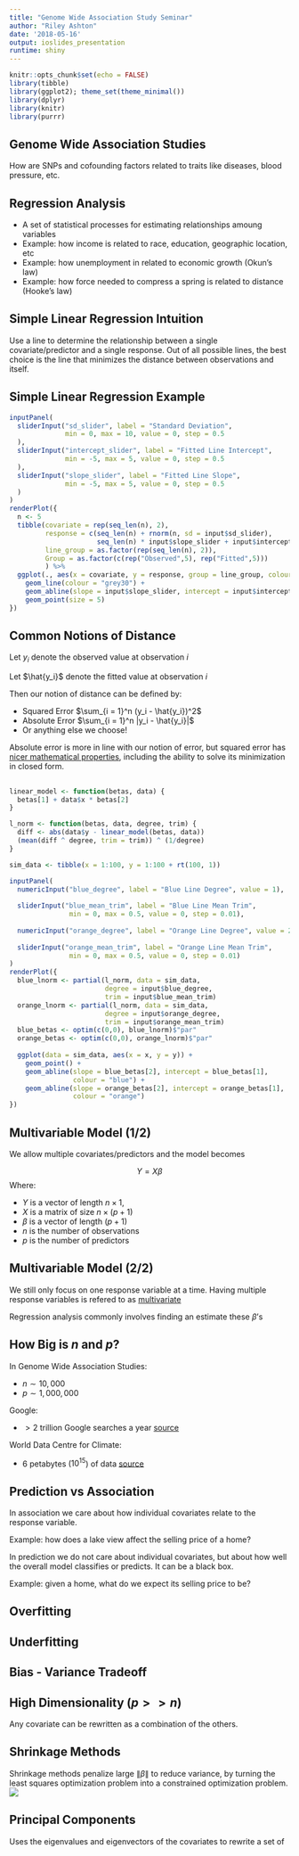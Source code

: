 ```yaml
---
title: "Genome Wide Association Study Seminar"
author: "Riley Ashton"
date: '2018-05-16'
output: ioslides_presentation
runtime: shiny
---
```


```r
knitr::opts_chunk$set(echo = FALSE)
library(tibble)
library(ggplot2); theme_set(theme_minimal())
library(dplyr)
library(knitr)
library(purrr)
```
## Genome Wide Association Studies
How are SNPs and cofounding factors related to traits like diseases, blood pressure, etc.

## Regression Analysis
- A set of statistical processes for estimating relationships amoung variables
- Example: how income is related to race, education, geographic location, etc
- Example: how unemployment in related to economic growth (Okun's law) 
- Example: how force needed to compress a spring is related to distance (Hooke's law)


## Simple Linear Regression Intuition
Use a line to determine the relationship between a single covariate/predictor
and a single response. Out of all possible lines, the best choice is the line 
that minimizes the distance between observations and itself.

## Simple Linear Regression Example
```r
inputPanel(
  sliderInput("sd_slider", label = "Standard Deviation",
              min = 0, max = 10, value = 0, step = 0.5
  ),
  sliderInput("intercept_slider", label = "Fitted Line Intercept",
              min = -5, max = 5, value = 0, step = 0.5
  ),
  sliderInput("slope_slider", label = "Fitted Line Slope",
              min = -5, max = 5, value = 0, step = 0.5
  )
)
renderPlot({
  n <- 5
  tibble(covariate = rep(seq_len(n), 2), 
         response = c(seq_len(n) + rnorm(n, sd = input$sd_slider), 
                      seq_len(n) * input$slope_slider + input$intercept_slider),
         line_group = as.factor(rep(seq_len(n), 2)),
         Group = as.factor(c(rep("Observed",5), rep("Fitted",5)))
         ) %>%
  ggplot(., aes(x = covariate, y = response, group = line_group, colour = Group)) +
    geom_line(colour = "grey30") +
    geom_abline(slope = input$slope_slider, intercept = input$intercept_slider) +
    geom_point(size = 5)
})
```


## Common Notions of Distance
Let $y_i$ denote the observed value at observation $i$

Let $\hat{y_i}$ denote the fitted value at observation $i$

Then our notion of distance can be defined by:

- Squared Error $\sum_{i = 1}^n (y_i - \hat{y_i})^2$
- Absolute Error $\sum_{i = 1}^n |y_i - \hat{y_i}|$
- Or anything else we choose!

Absolute error is more in line with our notion of error,
but squared error has 
[nicer mathematical properties](https://www.benkuhn.net/squared),
including the ability to solve its minimization in closed form.


##
```r
linear_model <- function(betas, data) {
  betas[1] + data$x * betas[2]
}

l_norm <- function(betas, data, degree, trim) {
  diff <- abs(data$y - linear_model(betas, data))
  (mean(diff ^ degree, trim = trim)) ^ (1/degree)
}

sim_data <- tibble(x = 1:100, y = 1:100 + rt(100, 1))
```


```r
inputPanel(
  numericInput("blue_degree", label = "Blue Line Degree", value = 1),
  
  sliderInput("blue_mean_trim", label = "Blue Line Mean Trim",
               min = 0, max = 0.5, value = 0, step = 0.01),
  
  numericInput("orange_degree", label = "Orange Line Degree", value = 2),
  
  sliderInput("orange_mean_trim", label = "Orange Line Mean Trim",
               min = 0, max = 0.5, value = 0, step = 0.01)
)
renderPlot({
  blue_lnorm <- partial(l_norm, data = sim_data, 
                        degree = input$blue_degree,
                        trim = input$blue_mean_trim)
  orange_lnorm <- partial(l_norm, data = sim_data,
                        degree = input$orange_degree,
                        trim = input$orange_mean_trim)
  blue_betas <- optim(c(0,0), blue_lnorm)$"par"
  orange_betas <- optim(c(0,0), orange_lnorm)$"par"
  
  ggplot(data = sim_data, aes(x = x, y = y)) +
    geom_point() +
    geom_abline(slope = blue_betas[2], intercept = blue_betas[1],
                colour = "blue") +
    geom_abline(slope = orange_betas[2], intercept = orange_betas[1],
                colour = "orange")
})
```


## Multivariable Model (1/2)
We allow multiple covariates/predictors and the model becomes

$$Y = X \beta$$
Where:

- $Y$ is a vector of length $n \times 1$,
- $X$ is a matrix of size $n \times (p+1)$
- $\beta$ is a vector of length $(p+1)$
- $n$ is the number of observations
- $p$ is the number of predictors

## Multivariable Model (2/2)
We still only focus on one response variable at a time. Having multiple 
response variables is refered to as [multivariate](https://en.wikipedia.org/wiki/Multivariate_analysis)

Regression analysis commonly involves finding an estimate these $\beta$'s

## How Big is $n$ and $p$?
In Genome Wide Association Studies:

- $n \sim 10,000$
- $p \sim 1,000,000$

Google:

- $>2$ trillion Google searches a year 
[source](https://searchengineland.com/google-now-handles-2-999-trillion-searches-per-year-250247)

World Data Centre for Climate:

- $6$ petabytes ($10^{15}$) of data 
[source](https://www.comparebusinessproducts.com/fyi/10-largest-databases-in-the-world)

## Prediction vs Association
In association we care about how individual covariates relate to the response variable.

Example: how does a lake view affect the selling price of a home?


In prediction we do not care about individual covariates, but about how well the overall model 
classifies or predicts. It can be a black box. 

Example: given a home, what do we expect its selling price to be?


## Overfitting


## Underfitting


## Bias - Variance Tradeoff


## High Dimensionality ($p >> n$)
Any covariate can be rewritten as a combination of the others.

## Shrinkage Methods
Shrinkage methods penalize large $\|\beta\|$ to reduce variance,
by turning the least squares optimization problem into a constrained optimization problem.
![](https://upload.wikimedia.org/wikipedia/commons/thumb/f/f8/L1_and_L2_balls.svg/900px-L1_and_L2_balls.svg.png)

## Principal Components
Uses the eigenvalues and eigenvectors of the covariates to rewrite
a set of 